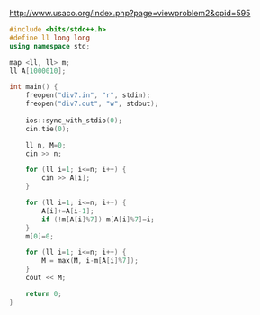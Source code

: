 http://www.usaco.org/index.php?page=viewproblem2&cpid=595

```cpp
#include <bits/stdc++.h>
#define ll long long
using namespace std;

map <ll, ll> m;
ll A[1000010];

int main() {
    freopen("div7.in", "r", stdin);
    freopen("div7.out", "w", stdout);
    
    ios::sync_with_stdio(0);
    cin.tie(0);

    ll n, M=0;
    cin >> n;

    for (ll i=1; i<=n; i++) {
        cin >> A[i];
    }

    for (ll i=1; i<=n; i++) {
        A[i]+=A[i-1];
        if (!m[A[i]%7]) m[A[i]%7]=i;
    }
    m[0]=0;

    for (ll i=1; i<=n; i++) {
        M = max(M, i-m[A[i]%7]);
    }
    cout << M;

    return 0;
}
```
